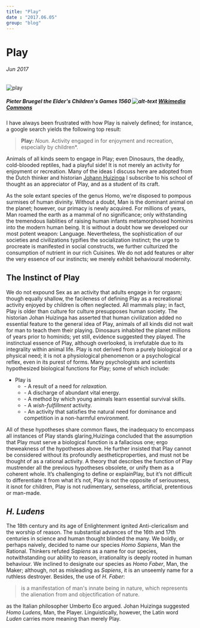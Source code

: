 ```yaml
---
title: "Play"
date : "2017.06.05"
group: "blog"
---
```


# Play

###### Jun 2017

![play](../assets/img/play.jpg)

##### Pieter Bruegel the Elder's Children's Games 1560 ![alt-text](../assets/svg/pd.svg) [Wikimedia Commons](https://commons.wikimedia.org/wiki/File:Pieter_Bruegel_the_Elder_-_Children%E2%80%99s_Games_-_Google_Art_Project.jpg)

I have always been frustrated with how Play is naively defined; for instance, a google search yields the following top result:
> **Play:** *Noun.* Activity engaged in for enjoyment and recreation, especially by children*.

Animals of all kinds seem to engage in Play; even Dinosaurs, the deadly, cold-blooded reptiles, had a playful side! It is not merely an activity for enjoyment or recreation. Many of the ideas I discuss here are adopted from the Dutch thinker and historian [Johann Huizinga](https://en.m.wikipedia.org/wiki/Johan_Huizinga) I subscribe to his school of thought as an appreciator of Play, and as a student of its craft.

As the sole extant species of the genus Homo, we're disposed to pompous surmises of human divinity. Without a doubt, Man is the dominant animal on the planet; however, our primacy is newly acquired. For millions of years, Man roamed the earth as a mammal of no significance; only withstanding the tremendous liablities of raising human infants metamorphosed hominins into the modern human being. It is without a doubt how we developed our most potent weapon: Language. Nevertheless, the sophistication of our societies and civilizations typifies the socialization instinct; the urge to procreate is manifested in social constructs, we further culturized the consumption of nutrient in our rich Cuisines. We do not add features or alter the very essence of our instincts; we merely exhibit behavioural modernity.


## The Instinct of Play

We do not expound Sex as an activity that adults engage in for orgasm; though equally shallow, the facileness of defining Play as a recreational activity enjoyed by children is often neglected. All mammals play; in fact, Play is older than culture for culture presupposes human society. The historian Johan Huizinga has asserted that human civilization added no essential feature to the general idea of Play, animals of all kinds did not wait for man to teach them their playing. Dinosaurs inhabited the planet millions of years prior to hominids; yet still, evidence suggested they played. The instinctual essence of Play, although overlooked, is irrefutable due to its integrality within animal life. Play is not derived from a purely biological or a physical need; it is not a physiological phenomenon or a psychological reflex, even in its purest of forms. Many psychologists and scientists hypothesized biological functions for Play; some of which include:

* Play is
  * \- A result of a need for *relaxation.*
  * \- A discharge of abundant vital energy.
  * \- A method by which young animals learn essential survival skills.
  * \- A *wish-fulfillment* activity.
  * \- An activity that satisfies the natural need for dominance and competition in a non-harmful environment.
  
All of these hypotheses share common flaws, the inadequacy to encompass all instances of Play stands glaring,Huizinga concluded that the assumption that Play must serve a biological function is a fallacious one; ergo theweakness of the hypotheses above. He further insisted that Play cannot be considered without its profoundly aestheticproperties, and must not be thought of as a rational activity. A theory that describes the function of Play mustrender all the previous hypotheses obsolete, or unify them as a coherent whole. It’s challenging to define or explainPlay, but it’s not difficult to differentiate it from what it’s not, Play is not the opposite of seriousness, it isnot for children, Play is not rudimentary, senseless, artificial, pretentious or man-made.


## *H. Ludens*

The 18th century and its age of Enlightenment ignited Anti-clericalism and the worship of reason. The substantial advances of the 16th and 17th centuries in science and human thought blinded the many. We boldly, or perhaps naively, decided to name our species *Homo Sapiens*, Man the Rational. Thinkers refuted *Sapiens* as a name for our species, notwithstanding our ability to reason, irrationality is deeply rooted in human behaviour. We inclined to designate our species as *Homo Faber*, Man, the Maker; although, not as misleading as *Sapiens*, it is an unseemly name for a ruthless destroyer. Besides, the use of *H. Faber*:

> is a manifestation of man's innate being in nature, which represents the alienation from and objectification of nature.

as the Italian philosopher Umberto Eco argued. Johan Huizinga suggested *Homo Ludens,* Man, the Player. Linguistically, however, the Latin word *Luden* carries more meaning than merely Play.

